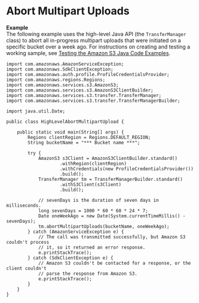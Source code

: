 # Abort Multipart Uploads<a name="HLAbortMPUploadsJava"></a>

**Example**  
The following example uses the high\-level Java API \(the `TransferManager` class\) to abort all in\-progress multipart uploads that were initiated on a specific bucket over a week ago\. For instructions on creating and testing a working sample, see [Testing the Amazon S3 Java Code Examples](UsingTheMPJavaAPI.md#TestingJavaSamples)\.   

```
import com.amazonaws.AmazonServiceException;
import com.amazonaws.SdkClientException;
import com.amazonaws.auth.profile.ProfileCredentialsProvider;
import com.amazonaws.regions.Regions;
import com.amazonaws.services.s3.AmazonS3;
import com.amazonaws.services.s3.AmazonS3ClientBuilder;
import com.amazonaws.services.s3.transfer.TransferManager;
import com.amazonaws.services.s3.transfer.TransferManagerBuilder;

import java.util.Date;

public class HighLevelAbortMultipartUpload {

    public static void main(String[] args) {
        Regions clientRegion = Regions.DEFAULT_REGION;
        String bucketName = "*** Bucket name ***";

        try {
            AmazonS3 s3Client = AmazonS3ClientBuilder.standard()
                    .withRegion(clientRegion)
                    .withCredentials(new ProfileCredentialsProvider())
                    .build();
            TransferManager tm = TransferManagerBuilder.standard()
                    .withS3Client(s3Client)
                    .build();

            // sevenDays is the duration of seven days in milliseconds.
            long sevenDays = 1000 * 60 * 60 * 24 * 7;
            Date oneWeekAgo = new Date(System.currentTimeMillis() - sevenDays);
            tm.abortMultipartUploads(bucketName, oneWeekAgo);
        } catch (AmazonServiceException e) {
            // The call was transmitted successfully, but Amazon S3 couldn't process 
            // it, so it returned an error response.
            e.printStackTrace();
        } catch (SdkClientException e) {
            // Amazon S3 couldn't be contacted for a response, or the client couldn't 
            // parse the response from Amazon S3.
            e.printStackTrace();
        }
    }
}
```